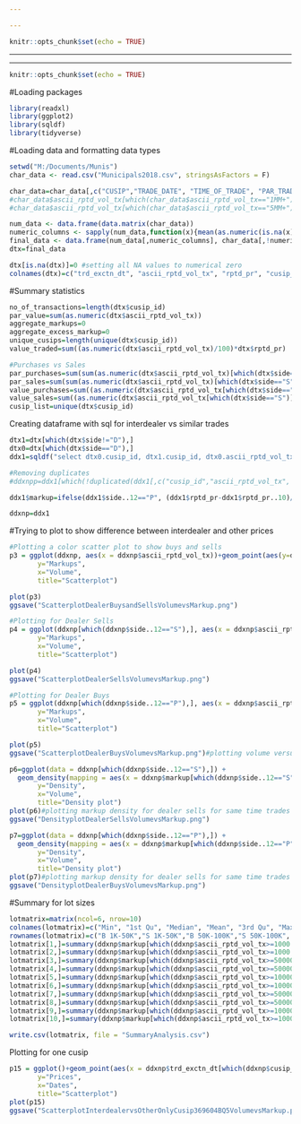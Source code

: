 ---

---

```{r setup, include=FALSE}
knitr::opts_chunk$set(echo = TRUE)
```

---

---

```{r setup, include=FALSE}
knitr::opts_chunk$set(echo = TRUE)
```

#Loading packages
```{r}
library(readxl)
library(ggplot2)
library(sqldf)
library(tidyverse)
```
#Loading data and formatting data types
```{r}
setwd("M:/Documents/Munis") 
char_data <- read.csv("Municipals2018.csv", stringsAsFactors = F) 

char_data=char_data[,c("CUSIP","TRADE_DATE", "TIME_OF_TRADE", "PAR_TRADED","DOLLAR_PRICE","BROKERS_BROKER_INDICATOR", "TRADE_TYPE_INDICATOR")]#reading in csv file
#char_data$ascii_rptd_vol_tx[which(char_data$ascii_rptd_vol_tx=="1MM+")]=1000000
#char_data$ascii_rptd_vol_tx[which(char_data$ascii_rptd_vol_tx=="5MM+")]=5000000

num_data <- data.frame(data.matrix(char_data))
numeric_columns <- sapply(num_data,function(x){mean(as.numeric(is.na(x)))<0.5})
final_data <- data.frame(num_data[,numeric_columns], char_data[,!numeric_columns]) #processing file to get correct variables for character and numeric
dtx=final_data

dtx[is.na(dtx)]=0 #setting all NA values to numerical zero
colnames(dtx)=c("trd_exctn_dt", "ascii_rptd_vol_tx", "rptd_pr", "cusip_id", "trd_exctn_tm", "BROKERS_BROKER_INDICATOR", "side")

```

#Summary statistics
```{r}
no_of_transactions=length(dtx$cusip_id)
par_value=sum(as.numeric(dtx$ascii_rptd_vol_tx))
aggregate_markups=0
aggregate_excess_markup=0
unique_cusips=length(unique(dtx$cusip_id))
value_traded=sum((as.numeric(dtx$ascii_rptd_vol_tx)/100)*dtx$rptd_pr)

#Purchases vs Sales
par_purchases=sum(sum(as.numeric(dtx$ascii_rptd_vol_tx)[which(dtx$side=="P")]))
par_sales=sum(sum(as.numeric(dtx$ascii_rptd_vol_tx)[which(dtx$side=="S")]))
value_purchases=sum((as.numeric(dtx$ascii_rptd_vol_tx[which(dtx$side=="P")])/100)*dtx$rptd_pr[which(dtx$side=="P")])
value_sales=sum((as.numeric(dtx$ascii_rptd_vol_tx[which(dtx$side=="S")])/100)*dtx$rptd_pr[which(dtx$side=="S")])
cusip_list=unique(dtx$cusip_id)

```


Creating dataframe with sql for interdealer vs similar trades
```{r}

dtx1=dtx[which(dtx$side!="D"),]
dtx0=dtx[which(dtx$side=="D"),]
ddx1=sqldf("select dtx0.cusip_id, dtx1.cusip_id, dtx0.ascii_rptd_vol_tx, dtx1.ascii_rptd_vol_tx ,dtx0.trd_exctn_dt, dtx1.trd_exctn_dt, dtx0.trd_exctn_tm, dtx1.trd_exctn_tm, dtx0.rptd_pr, dtx1.rptd_pr, dtx0.side, dtx1.side from dtx0 join dtx1 on dtx0.cusip_id=dtx1.cusip_id and dtx0.ascii_rptd_vol_tx=dtx1.ascii_rptd_vol_tx and dtx0.trd_exctn_dt=dtx1.trd_exctn_dt and dtx0.side<>dtx1.side and dtx0.rptd_pr<>dtx1.rptd_pr and dtx0.trd_exctn_tm=dtx1.trd_exctn_tm")

#Removing duplicates
#ddxnpp=ddx1[which(!duplicated(ddx1[,c("cusip_id","ascii_rptd_vol_tx", "trd_exctn_dt", "trd_exctn_tm")])==T),]

ddx1$markup=ifelse(ddx1$side..12=="P", (ddx1$rptd_pr-ddx1$rptd_pr..10)/ddx1$rptd_pr..10, (ddx1$rptd_pr..10-ddx1$rptd_pr)/ddx1$rptd_pr..10) 

ddxnp=ddx1
```
#Trying to plot to show difference between interdealer and other prices


```{r}
#Plotting a color scatter plot to show buys and sells
p3 = ggplot(ddxnp, aes(x = ddxnp$ascii_rptd_vol_tx))+geom_point(aes(y=ddxnp$markup, col=ddxnp$side, alpha=.5)) + xlim(c(0, 5000000)) + ylim(c(0, .17)) + labs(subtitle="Volume vs Markups", 
       y="Markups", 
       x="Volume", 
       title="Scatterplot")

plot(p3)
ggsave("ScatterplotDealerBuysandSellsVolumevsMarkup.png")

#Plotting for Dealer Sells
p4 = ggplot(ddxnp[which(ddxnp$side..12=="S"),], aes(x = ddxnp$ascii_rptd_vol_tx[which(ddxnp$side..12=="S")],y=ddxnp$markup[which(ddxnp$side..12=="S")]) )+geom_point(color='darkblue') + xlim(c(0, 5000000)) + ylim(c(0, .17)) + labs(subtitle="Volume vs Markups Dealer Sells", 
       y="Markups", 
       x="Volume", 
       title="Scatterplot") 

plot(p4)
ggsave("ScatterplotDealerSellsVolumevsMarkup.png")

#Plotting for Dealer Buys
p5 = ggplot(ddxnp[which(ddxnp$side..12=="P"),], aes(x = ddxnp$ascii_rptd_vol_tx[which(ddxnp$side..12=="P")],y=ddxnp$markup[which(ddxnp$side..12=="P")]) )+geom_point(color='red') + xlim(c(0, 5000000)) + ylim(c(0, .17)) + labs(subtitle="Volume vs Markups Dealer Buys", 
       y="Markups", 
       x="Volume", 
       title="Scatterplot") 

plot(p5)
ggsave("ScatterplotDealerBuysVolumevsMarkup.png")#plotting volume versus markup for dealer sells for same time trades

p6=ggplot(data = ddxnp[which(ddxnp$side..12=="S"),]) + 
  geom_density(mapping = aes(x = ddxnp$markup[which(ddxnp$side..12=="S")]))+ xlim(c(-0.1,0.1)) + labs(subtitle="Volume vs Markups Dealer Sells", 
       y="Density", 
       x="Volume", 
       title="Density plot") 
plot(p6)#plotting markup density for dealer sells for same time trades
ggsave("DensityplotDealerSellsVolumevsMarkup.png")

p7=ggplot(data = ddxnp[which(ddxnp$side..12=="P"),]) + 
  geom_density(mapping = aes(x = ddxnp$markup[which(ddxnp$side..12=="P")]))+ xlim(c(-0.1, 0.1))  + labs(subtitle="Volume vs Markups Dealer Buys", 
       y="Density", 
       x="Volume", 
       title="Density plot") 
plot(p7)#plotting markup density for dealer sells for same time trades
ggsave("DensityplotDealerBuysVolumevsMarkup.png")


```



#Summary for lot sizes
```{r}
lotmatrix=matrix(ncol=6, nrow=10)
colnames(lotmatrix)=c("Min", "1st Qu", "Median", "Mean", "3rd Qu", "Max")
rownames(lotmatrix)=c("B 1K-50K","S 1K-50K","B 50K-100K","S 50K-100K", "B 100K-500K","S 100K-500K","B 500K-1000K","S 100K-500K","B 1MM-5MM","S 1MM-5MM")
lotmatrix[1,]=summary(ddxnp$markup[which(ddxnp$ascii_rptd_vol_tx>=1000 & ddxnp$ascii_rptd_vol_tx<50000 & ddxnp$side..12=="P")])
lotmatrix[2,]=summary(ddxnp$markup[which(ddxnp$ascii_rptd_vol_tx>=1000 & ddxnp$ascii_rptd_vol_tx<50000 & ddxnp$side..12=="S")])
lotmatrix[3,]=summary(ddxnp$markup[which(ddxnp$ascii_rptd_vol_tx>=50000 & ddxnp$ascii_rptd_vol_tx<100000 & ddxnp$side..12=="P")])
lotmatrix[4,]=summary(ddxnp$markup[which(ddxnp$ascii_rptd_vol_tx>=50000 & ddxnp$ascii_rptd_vol_tx<100000 & ddxnp$side..12=="S")])
lotmatrix[5,]=summary(ddxnp$markup[which(ddxnp$ascii_rptd_vol_tx>=100000 & ddxnp$ascii_rptd_vol_tx<500000 & ddxnp$side..12=="P")])
lotmatrix[6,]=summary(ddxnp$markup[which(ddxnp$ascii_rptd_vol_tx>=100000 & ddxnp$ascii_rptd_vol_tx<500000 & ddxnp$side..12=="S")])
lotmatrix[7,]=summary(ddxnp$markup[which(ddxnp$ascii_rptd_vol_tx>=500000 & ddxnp$ascii_rptd_vol_tx<1000000 & ddxnp$side..12=="P")] )
lotmatrix[8,]=summary(ddxnp$markup[which(ddxnp$ascii_rptd_vol_tx>=500000 & ddxnp$ascii_rptd_vol_tx<1000000 & ddxnp$side..12=="S")] )
lotmatrix[9,]=summary(ddxnp$markup[which(ddxnp$ascii_rptd_vol_tx>=1000000 & ddxnp$ascii_rptd_vol_tx<5000000 & ddxnp$side..12=="P")])
lotmatrix[10,]=summary(ddxnp$markup[which(ddxnp$ascii_rptd_vol_tx>=1000000 & ddxnp$ascii_rptd_vol_tx<5000000 & ddxnp$side..12=="S")])

write.csv(lotmatrix, file = "SummaryAnalysis.csv")

```

Plotting for one cusip
```{r}
p15 = ggplot()+geom_point(aes(x = ddxnp$trd_exctn_dt[which(ddxnp$cusip_id=="574837K33")], y=ddxnp$rptd_pr[which(ddxnp$cusip_id=="574837K33")]), data=ddxnp[which(ddxnp$cusip_id=="574837K33"),], color='red', alpha=.5) + geom_point(aes(x = ddxnp$trd_exctn_dt[which(ddxnp$cusip_id=="574837K33")], y=ddxnp$rptd_pr..10[which(ddxnp$cusip_id=="574837K33")]), data=ddxnp[which(ddxnp$cusip_id=="574837K33"),], shape = 17,colour = 'grey', alpha=.7)+ylim(c(70, 100)) + labs(subtitle="Dates vs Prices", 
       y="Prices", 
       x="Dates", 
       title="Scatterplot")
plot(p15)
ggsave("ScatterplotInterdealervsOtherOnlyCusip369604BQ5VolumevsMarkup.png")

```




